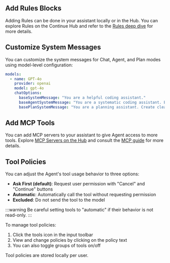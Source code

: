 ## Add Rules Blocks

Adding Rules can be done in your assistant locally or in the Hub. You can explore Rules on the Continue Hub and refer to the [Rules deep dive](/customize/deep-dives/rules) for more details.

## Customize System Messages

You can customize the system messages for Chat, Agent, and Plan modes using model-level configuration:

```yaml
models:
  - name: GPT-4o
    provider: openai
    model: gpt-4o
    chatOptions:
      baseSystemMessage: "You are a helpful coding assistant."
      baseAgentSystemMessage: "You are a systematic coding assistant. Break down problems methodically."
      basePlanSystemMessage: "You are a planning assistant. Create clear, actionable steps."
```

## Add MCP Tools

You can add MCP servers to your assistant to give Agent access to more tools. Explore [MCP Servers on the Hub](https://hub.synapse.dev) and consult the [MCP guide](/customize/deep-dives/mcp) for more details.

## Tool Policies

You can adjust the Agent's tool usage behavior to three options:

- **Ask First (default)**: Request user permission with "Cancel" and "Continue" buttons
- **Automatic**: Automatically call the tool without requesting permission
- **Excluded**: Do not send the tool to the model

:::warning
Be careful setting tools to "automatic" if their behavior is not read-only.
:::

To manage tool policies:

1. Click the tools icon in the input toolbar
2. View and change policies by clicking on the policy text
3. You can also toggle groups of tools on/off

Tool policies are stored locally per user.
